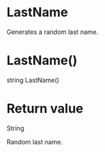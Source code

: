 ﻿# LastName

Generates a random last name.

# 



# LastName()

string LastName()

# Return value

String

Random last name.
